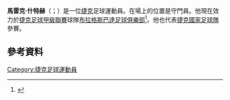 '''馬雷克·什特赫'''（{{lang-cz|Marek Štěch}}；{{bd|1990年|1月28日}}）是一位[[捷克|捷克]]足球運動員。在場上的位置是守門員。他現在效力於[[捷克足球甲級聯賽|捷克足球甲級聯賽]]球隊[[布拉格斯巴達足球俱樂部|布拉格斯巴達足球俱樂部]]<ref>{{cite web|url=http://www.westerndailypress.co.uk/Stech-signs-Sparta-year-deal/story-21134149-detail/story.html|title=Stech signs for Sparta on a three-year deal|work=The Western Daily Press|date=23 May 2014|accessdate=4 June 2014|archiveurl=https://web.archive.org/web/20140604105436/http://www.westerndailypress.co.uk/Stech-signs-Sparta-year-deal/story-21134149-detail/story.html|archivedate=4 June 2014}}</ref>。他也代表[[捷克國家足球隊|捷克國家足球隊]]參賽。
==參考資料==
{{Reflist}}

{{DEFAULTSORT: Štěch, Marek}}
[[Category:捷克足球運動員|Category:捷克足球運動員]]